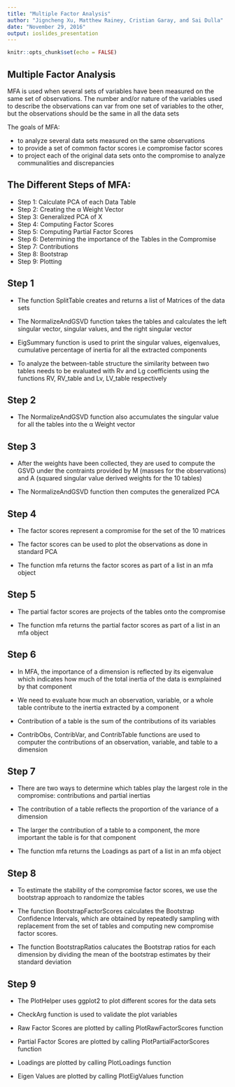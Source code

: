 ```yaml
---
title: "Multiple Factor Analysis"
author: "Jigncheng Xu, Matthew Rainey, Cristian Garay, and Sai Dulla"
date: "November 29, 2016"
output: ioslides_presentation
---
```


```r
knitr::opts_chunk$set(echo = FALSE)
```

## Multiple Factor Analysis

MFA is used when several sets of variables have been measured on the same set of observations.
The number and/or nature of the variables used to describe the observations can var from one 
set of variables to the other, but the observations should be the same in all the data sets

The goals of MFA:

- to analyze several data sets measured on the same observations
- to provide a set of common factor scores i.e compromise factor scores
- to project each of the original data sets onto the compromise to analyze
  communalities and discrepancies

## The Different Steps of MFA: 

- Step 1: Calculate PCA of each Data Table
- Step 2: Creating the α Weight Vector
- Step 3: Generalized PCA of X
- Step 4: Computing Factor Scores
- Step 5: Computing Partial Factor Scores
- Step 6: Determining the importance of the Tables in the Compromise
- Step 7: Contributions
- Step 8: Bootstrap
- Step 9: Plotting

## Step 1

- The function SplitTable creates and returns a list of Matrices of the data sets

- The NormalizeAndGSVD function takes the tables and calculates the left singular 
  vector, singular values, and the right singular vector

- EigSummary function is used to print the singular values, eigenvalues, 
  cumulative percentage of inertia for all the extracted components

- To analyze the between-table structure the similarity between two tables needs to
  be evaluated with Rv and Lg coefficients using the functions RV, RV_table and
  Lv, LV_table respectively


## Step 2
- The NormalizeAndGSVD function also accumulates the singular value for all the
  tables into the α Weight vector

## Step 3

- After the weights have been collected, they are used to compute the GSVD
  under the contraints provided by M (masses for the observations) and A (squared
  singular value derived weights for the 10 tables)

- The NormalizeAndGSVD function then computes the generalized PCA

## Step 4

- The factor scores represent a compromise for the set of the 10 matrices

- The factor scores can be used to plot the observations as done in standard PCA

- The function mfa returns the factor scores as part of a list in an mfa object

## Step 5

- The partial factor scores are projects of the tables onto the compromise

- The function mfa returns the partial factor scores as part of a list in an mfa object

## Step 6

- In MFA, the importance of a dimension is reflected by its eigenvalue which indicates
  how much of the total inertia of the data is exmplained by that component

- We need to evaluate how much an observation, variable, or a whole table contribute
  to the inertia extracted by a component

- Contribution of a table is the sum of the contributions of its variables

- ContribObs, ContribVar, and ContribTable functions are used to computer the 
  contributions of an observation, variable, and table to a dimension

## Step 7

- There are two ways to determine which tables play the largest role in the compromise:
  contributions and partial inertias

- The contribution of a table reflects the proportion of the variance of a dimension

- The larger the contribution of a table to a component, the more important the
  table is for that component

- The function mfa returns the Loadings as part of a list in an mfa object

## Step 8

- To estimate the stability of the compromise factor scores, we use the bootstrap approach
  to randomize the tables

- The function BootstrapFactorScores calculates the Bootstrap Confidence Intervals, which 
  are obtained by repeatedly sampling with replacement from the set of tables and 
  computing new compromise factor scores.

- The function BootstrapRatios calucates the Bootstrap ratios for each dimension by dividing 
  the mean of the bootstrap estimates by their standard deviation
  
## Step 9

- The PlotHelper uses ggplot2 to plot different scores for the data sets

- CheckArg function is used to validate the plot variables

- Raw Factor Scores are plotted by calling PlotRawFactorScores function 

- Partial Factor Scores are plotted by calling PlotPartialFactorScores function 

- Loadings are plotted by calling PlotLoadings function 

- Eigen Values are plotted by calling PlotEigValues function 
